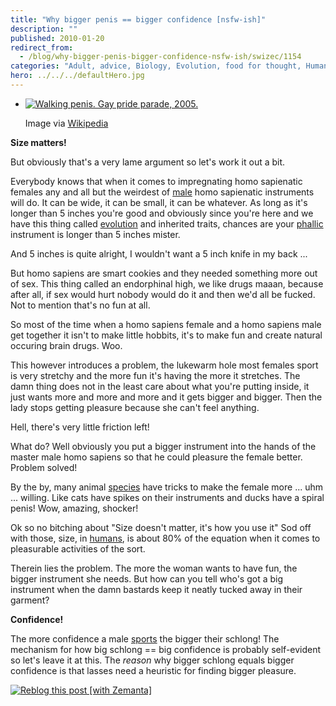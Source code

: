 ```yaml
---
title: "Why bigger penis == bigger confidence [nsfw-ish]"
description: ""
published: 2010-01-20
redirect_from:
  - /blog/why-bigger-penis-bigger-confidence-nsfw-ish/swizec/1154
categories: "Adult, advice, Biology, Evolution, food for thought, Human, intrigues, Male, Species, Uncategorized"
hero: ../../../defaultHero.jpg
---
```


- [![Walking penis. Gay pride parade, 2005.](http://swizec.com/blog/wp-content/uploads/2010/01/300px-2005_walking_penis.jpg "Walking penis. Gay pride parade, 2005.")](http://commons.wikipedia.org/wiki/Image:2005_walking_penis.jpg)

  Image via [Wikipedia](http://commons.wikipedia.org/wiki/Image:2005_walking_penis.jpg)

**Size matters!**

But obviously that's a very lame argument so let's work it out a bit.

Everybody knows that when it comes to impregnating homo sapienatic females any and all but the weirdest of [male](http://en.wikipedia.org/wiki/Male "Male") homo sapienatic instruments will do. It can be wide, it can be small, it can be whatever. As long as it's longer than 5 inches you're good and obviously since you're here and we have this thing called [evolution](http://en.wikipedia.org/wiki/Evolution "Evolution") and inherited traits, chances are your [phallic](http://en.wikipedia.org/wiki/Phallus "Phallus") instrument is longer than 5 inches mister.

And 5 inches is quite alright, I wouldn't want a 5 inch knife in my back ...

But homo sapiens are smart cookies and they needed something more out of sex. This thing called an endorphinal high, we like drugs maaan, because after all, if sex would hurt nobody would do it and then we'd all be fucked. Not to mention that's no fun at all.

So most of the time when a homo sapiens female and a homo sapiens male get together it isn't to make little hobbits, it's to make fun and create natural occuring brain drugs. Woo.

This however introduces a problem, the lukewarm hole most females sport is very stretchy and the more fun it's having the more it stretches. The damn thing does not in the least care about what you're putting inside, it just wants more and more and more and it gets bigger and bigger. Then the lady stops getting pleasure because she can't feel anything.

Hell, there's very little friction left!

What do? Well obviously you put a bigger instrument into the hands of the master male homo sapiens so that he could pleasure the female better. Problem solved!

By the by, many animal [species](http://en.wikipedia.org/wiki/Species "Species") have tricks to make the female more ... uhm ... willing. Like cats have spikes on their instruments and ducks have a spiral penis! Wow, amazing, shocker!

Ok so no bitching about "Size doesn't matter, it's how you use it" Sod off with those, size, in [humans](http://en.wikipedia.org/wiki/Human "Human"), is about 80% of the equation when it comes to pleasurable activities of the sort.

Therein lies the problem. The more the woman wants to have fun, the bigger instrument she needs. But how can you tell who's got a big instrument when the damn bastards keep it neatly tucked away in their garment?

**Confidence!**

The more confidence a male [sports](http://en.wikipedia.org/wiki/Sport "Sport") the bigger their schlong! The mechanism for how big schlong == big confidence is probably self-evident so let's leave it at this. The _reason_ why bigger schlong equals bigger confidence is that lasses need a heuristic for finding bigger pleasure.

[![Reblog this post [with Zemanta]](http://img.zemanta.com/reblog_e.png?x-id=620b4d5a-69f5-487e-97eb-1b503a0ca9bf)](http://reblog.zemanta.com/zemified/620b4d5a-69f5-487e-97eb-1b503a0ca9bf/ "Reblog this post [with Zemanta]")
